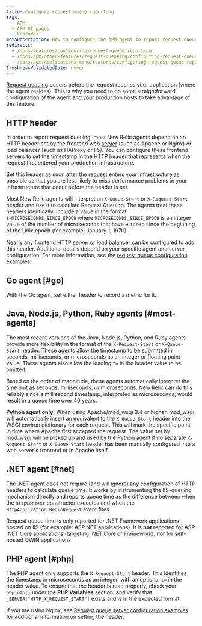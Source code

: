 ```yaml
---
title: Configure request queue reporting
tags:
  - APM
  - APM UI pages
  - Features
metaDescription: How to configure the APM agent to report request queue timing.
redirects:
  - /docs/features/configuring-request-queue-reporting
  - /docs/apm/other-features/request-queueing/configuring-request-queue-reporting
  - /docs/apm/applications-menu/features/configuring-request-queue-reporting
freshnessValidatedDate: never
---
```


[Request queuing](/docs/apm/applications-menu/features/request-queuing-tracking-frontend-time) occurs before the request reaches your application (where the agent resides). This is why you need to do some straightforward configuration of the agent and your production hosts to take advantage of this feature.

## HTTP header

In order to report request queuing, most New Relic agents depend on an HTTP header set by the frontend web [server](/docs/features/request-queue-server-configuration-examples) (such as Apache or Nginx) or load balancer (such as HAProxy or F5). You can configure these frontend servers to set the timestamp in the HTTP header that represents when the request first entered your production infrastructure.

<Callout variant="tip">
  Set this header as soon after the request enters your infrastructure as possible so that you are less likely to miss performance problems in your infrastructure that occur before the header is set.
</Callout>

Most New Relic agents will interpret an `X-Queue-Start` or `X-Request-Start` header and use it to calculate Request Queuing. The agents treat these headers identically. Include a value in the format `t=MICROSECONDS_SINCE_EPOCH` where `MICROSECONDS_SINCE_EPOCH` is an integer value of the number of microseconds that have elapsed since the beginning of the Unix epoch (for example, January 1, 1970).

Nearly any frontend HTTP server or load balancer can be configured to add this header. Additional details depend on your specific agent and server configuration. For more information, see the [request queue configuration examples](/docs/apm/applications-menu/features/request-queue-server-configuration-examples).

## Go agent [#go]

With the Go agent, set either header to record a metric for it.

## Java, Node.js, Python, Ruby agents [#most-agents]

The most recent versions of the Java, Node.js, Python, and Ruby agents provide more flexibility in the format of the `X-Request-Start` or `X-Queue-Start` header. These agents allow the timestamp to be submitted in seconds, milliseconds, or microseconds as an integer or floating point value. These agents also allow the leading `t=` in the header value to be omitted.

Based on the order of magnitude, these agents automatically interpret the time unit as seconds, milliseconds, or microseconds. New Relic can do this reliably since a millisecond timestamp, interpreted as microseconds, would result in a queue time over 40 years.

<DoNotTranslate>**Python agent only:**</DoNotTranslate> When using Apache/mod_wsgi 3.4 or higher, mod_wsgi will automatically insert an equivalent to the `X-Queue-Start` header into the WSGI environ dictionary for each request. This will mark the specific point in time where Apache first accepted the request. The value set by mod_wsgi will be picked up and used by the Python agent if no separate `X-Request-Start` or `X-Queue-Start` header has been manually configured into a web server's frontend or in Apache itself.

## .NET agent [#net]

The .NET agent does not require (and will ignore) any configuration of HTTP headers to calculate queue time. It works by instrumenting the IIS-queuing mechanism directly and reports queue time as the difference between when the `HttpContext` constructor executes and when the `HttpApplication.BeginRequest` event fires.

Request queue time is only reported for .NET Framework applications hosted on IIS (for example: ASP.NET applications). It is <DoNotTranslate>**not**</DoNotTranslate> reported for ASP .NET Core applications (targeting .NET Core or Framework), nor for self-hosted OWIN applications.

## PHP agent [#php]

The PHP agent only supports the `X-Request-Start` header. This identifies the timestamp in microseconds as an integer, with an optional `t=` in the header value. To ensure that the header is read properly, check your `phpinfo()` under the <DoNotTranslate>**PHP Variables**</DoNotTranslate> section, and verify that `_SERVER["HTTP_X_REQUEST_START"]` exists and is in the expected format.

If you are using Nginx, see [Request queue server configuration examples](/docs/apm/other-features/request-queueing/request-queue-server-configuration-examples#nginx) for additional information on setting the header.
